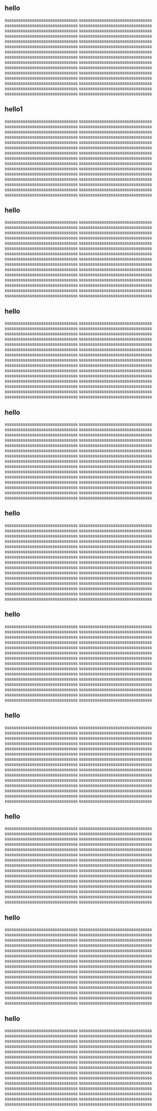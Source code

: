 ## hello

ssssssssssssssssssssssssssssssss ssssssssssssssssssssssssssssssss ssssssssssssssssssssssssssssssss
ssssssssssssssssssssssssssssssss ssssssssssssssssssssssssssssssss ssssssssssssssssssssssssssssssss
ssssssssssssssssssssssssssssssss ssssssssssssssssssssssssssssssss ssssssssssssssssssssssssssssssss
ssssssssssssssssssssssssssssssss ssssssssssssssssssssssssssssssss ssssssssssssssssssssssssssssssss
ssssssssssssssssssssssssssssssss ssssssssssssssssssssssssssssssss ssssssssssssssssssssssssssssssss
ssssssssssssssssssssssssssssssss ssssssssssssssssssssssssssssssss ssssssssssssssssssssssssssssssss
ssssssssssssssssssssssssssssssss ssssssssssssssssssssssssssssssss ssssssssssssssssssssssssssssssss
ssssssssssssssssssssssssssssssss ssssssssssssssssssssssssssssssss ssssssssssssssssssssssssssssssss
ssssssssssssssssssssssssssssssss ssssssssssssssssssssssssssssssss ssssssssssssssssssssssssssssssss
ssssssssssssssssssssssssssssssss ssssssssssssssssssssssssssssssss ssssssssssssssssssssssssssssssss

## hello1

ssssssssssssssssssssssssssssssss ssssssssssssssssssssssssssssssss ssssssssssssssssssssssssssssssss
ssssssssssssssssssssssssssssssss ssssssssssssssssssssssssssssssss ssssssssssssssssssssssssssssssss
ssssssssssssssssssssssssssssssss ssssssssssssssssssssssssssssssss ssssssssssssssssssssssssssssssss
ssssssssssssssssssssssssssssssss ssssssssssssssssssssssssssssssss ssssssssssssssssssssssssssssssss
ssssssssssssssssssssssssssssssss ssssssssssssssssssssssssssssssss ssssssssssssssssssssssssssssssss
ssssssssssssssssssssssssssssssss ssssssssssssssssssssssssssssssss ssssssssssssssssssssssssssssssss
ssssssssssssssssssssssssssssssss ssssssssssssssssssssssssssssssss ssssssssssssssssssssssssssssssss
ssssssssssssssssssssssssssssssss ssssssssssssssssssssssssssssssss ssssssssssssssssssssssssssssssss
ssssssssssssssssssssssssssssssss ssssssssssssssssssssssssssssssss ssssssssssssssssssssssssssssssss
ssssssssssssssssssssssssssssssss ssssssssssssssssssssssssssssssss ssssssssssssssssssssssssssssssss

## hello

ssssssssssssssssssssssssssssssss ssssssssssssssssssssssssssssssss ssssssssssssssssssssssssssssssss
ssssssssssssssssssssssssssssssss ssssssssssssssssssssssssssssssss ssssssssssssssssssssssssssssssss
ssssssssssssssssssssssssssssssss ssssssssssssssssssssssssssssssss ssssssssssssssssssssssssssssssss
ssssssssssssssssssssssssssssssss ssssssssssssssssssssssssssssssss ssssssssssssssssssssssssssssssss
ssssssssssssssssssssssssssssssss ssssssssssssssssssssssssssssssss ssssssssssssssssssssssssssssssss
ssssssssssssssssssssssssssssssss ssssssssssssssssssssssssssssssss ssssssssssssssssssssssssssssssss
ssssssssssssssssssssssssssssssss ssssssssssssssssssssssssssssssss ssssssssssssssssssssssssssssssss
ssssssssssssssssssssssssssssssss ssssssssssssssssssssssssssssssss ssssssssssssssssssssssssssssssss
ssssssssssssssssssssssssssssssss ssssssssssssssssssssssssssssssss ssssssssssssssssssssssssssssssss
ssssssssssssssssssssssssssssssss ssssssssssssssssssssssssssssssss ssssssssssssssssssssssssssssssss

## hello

ssssssssssssssssssssssssssssssss ssssssssssssssssssssssssssssssss ssssssssssssssssssssssssssssssss
ssssssssssssssssssssssssssssssss ssssssssssssssssssssssssssssssss ssssssssssssssssssssssssssssssss
ssssssssssssssssssssssssssssssss ssssssssssssssssssssssssssssssss ssssssssssssssssssssssssssssssss
ssssssssssssssssssssssssssssssss ssssssssssssssssssssssssssssssss ssssssssssssssssssssssssssssssss
ssssssssssssssssssssssssssssssss ssssssssssssssssssssssssssssssss ssssssssssssssssssssssssssssssss
ssssssssssssssssssssssssssssssss ssssssssssssssssssssssssssssssss ssssssssssssssssssssssssssssssss
ssssssssssssssssssssssssssssssss ssssssssssssssssssssssssssssssss ssssssssssssssssssssssssssssssss
ssssssssssssssssssssssssssssssss ssssssssssssssssssssssssssssssss ssssssssssssssssssssssssssssssss
ssssssssssssssssssssssssssssssss ssssssssssssssssssssssssssssssss ssssssssssssssssssssssssssssssss
ssssssssssssssssssssssssssssssss ssssssssssssssssssssssssssssssss ssssssssssssssssssssssssssssssss

## hello

ssssssssssssssssssssssssssssssss ssssssssssssssssssssssssssssssss ssssssssssssssssssssssssssssssss
ssssssssssssssssssssssssssssssss ssssssssssssssssssssssssssssssss ssssssssssssssssssssssssssssssss
ssssssssssssssssssssssssssssssss ssssssssssssssssssssssssssssssss ssssssssssssssssssssssssssssssss
ssssssssssssssssssssssssssssssss ssssssssssssssssssssssssssssssss ssssssssssssssssssssssssssssssss
ssssssssssssssssssssssssssssssss ssssssssssssssssssssssssssssssss ssssssssssssssssssssssssssssssss
ssssssssssssssssssssssssssssssss ssssssssssssssssssssssssssssssss ssssssssssssssssssssssssssssssss
ssssssssssssssssssssssssssssssss ssssssssssssssssssssssssssssssss ssssssssssssssssssssssssssssssss
ssssssssssssssssssssssssssssssss ssssssssssssssssssssssssssssssss ssssssssssssssssssssssssssssssss
ssssssssssssssssssssssssssssssss ssssssssssssssssssssssssssssssss ssssssssssssssssssssssssssssssss
ssssssssssssssssssssssssssssssss ssssssssssssssssssssssssssssssss ssssssssssssssssssssssssssssssss

## hello

ssssssssssssssssssssssssssssssss ssssssssssssssssssssssssssssssss ssssssssssssssssssssssssssssssss
ssssssssssssssssssssssssssssssss ssssssssssssssssssssssssssssssss ssssssssssssssssssssssssssssssss
ssssssssssssssssssssssssssssssss ssssssssssssssssssssssssssssssss ssssssssssssssssssssssssssssssss
ssssssssssssssssssssssssssssssss ssssssssssssssssssssssssssssssss ssssssssssssssssssssssssssssssss
ssssssssssssssssssssssssssssssss ssssssssssssssssssssssssssssssss ssssssssssssssssssssssssssssssss
ssssssssssssssssssssssssssssssss ssssssssssssssssssssssssssssssss ssssssssssssssssssssssssssssssss
ssssssssssssssssssssssssssssssss ssssssssssssssssssssssssssssssss ssssssssssssssssssssssssssssssss
ssssssssssssssssssssssssssssssss ssssssssssssssssssssssssssssssss ssssssssssssssssssssssssssssssss
ssssssssssssssssssssssssssssssss ssssssssssssssssssssssssssssssss ssssssssssssssssssssssssssssssss
ssssssssssssssssssssssssssssssss ssssssssssssssssssssssssssssssss ssssssssssssssssssssssssssssssss

## hello

ssssssssssssssssssssssssssssssss ssssssssssssssssssssssssssssssss ssssssssssssssssssssssssssssssss
ssssssssssssssssssssssssssssssss ssssssssssssssssssssssssssssssss ssssssssssssssssssssssssssssssss
ssssssssssssssssssssssssssssssss ssssssssssssssssssssssssssssssss ssssssssssssssssssssssssssssssss
ssssssssssssssssssssssssssssssss ssssssssssssssssssssssssssssssss ssssssssssssssssssssssssssssssss
ssssssssssssssssssssssssssssssss ssssssssssssssssssssssssssssssss ssssssssssssssssssssssssssssssss
ssssssssssssssssssssssssssssssss ssssssssssssssssssssssssssssssss ssssssssssssssssssssssssssssssss
ssssssssssssssssssssssssssssssss ssssssssssssssssssssssssssssssss ssssssssssssssssssssssssssssssss
ssssssssssssssssssssssssssssssss ssssssssssssssssssssssssssssssss ssssssssssssssssssssssssssssssss
ssssssssssssssssssssssssssssssss ssssssssssssssssssssssssssssssss ssssssssssssssssssssssssssssssss
ssssssssssssssssssssssssssssssss ssssssssssssssssssssssssssssssss ssssssssssssssssssssssssssssssss

## hello

ssssssssssssssssssssssssssssssss ssssssssssssssssssssssssssssssss ssssssssssssssssssssssssssssssss
ssssssssssssssssssssssssssssssss ssssssssssssssssssssssssssssssss ssssssssssssssssssssssssssssssss
ssssssssssssssssssssssssssssssss ssssssssssssssssssssssssssssssss ssssssssssssssssssssssssssssssss
ssssssssssssssssssssssssssssssss ssssssssssssssssssssssssssssssss ssssssssssssssssssssssssssssssss
ssssssssssssssssssssssssssssssss ssssssssssssssssssssssssssssssss ssssssssssssssssssssssssssssssss
ssssssssssssssssssssssssssssssss ssssssssssssssssssssssssssssssss ssssssssssssssssssssssssssssssss
ssssssssssssssssssssssssssssssss ssssssssssssssssssssssssssssssss ssssssssssssssssssssssssssssssss
ssssssssssssssssssssssssssssssss ssssssssssssssssssssssssssssssss ssssssssssssssssssssssssssssssss
ssssssssssssssssssssssssssssssss ssssssssssssssssssssssssssssssss ssssssssssssssssssssssssssssssss
ssssssssssssssssssssssssssssssss ssssssssssssssssssssssssssssssss ssssssssssssssssssssssssssssssss

## hello

ssssssssssssssssssssssssssssssss ssssssssssssssssssssssssssssssss ssssssssssssssssssssssssssssssss
ssssssssssssssssssssssssssssssss ssssssssssssssssssssssssssssssss ssssssssssssssssssssssssssssssss
ssssssssssssssssssssssssssssssss ssssssssssssssssssssssssssssssss ssssssssssssssssssssssssssssssss
ssssssssssssssssssssssssssssssss ssssssssssssssssssssssssssssssss ssssssssssssssssssssssssssssssss
ssssssssssssssssssssssssssssssss ssssssssssssssssssssssssssssssss ssssssssssssssssssssssssssssssss
ssssssssssssssssssssssssssssssss ssssssssssssssssssssssssssssssss ssssssssssssssssssssssssssssssss
ssssssssssssssssssssssssssssssss ssssssssssssssssssssssssssssssss ssssssssssssssssssssssssssssssss
ssssssssssssssssssssssssssssssss ssssssssssssssssssssssssssssssss ssssssssssssssssssssssssssssssss
ssssssssssssssssssssssssssssssss ssssssssssssssssssssssssssssssss ssssssssssssssssssssssssssssssss
ssssssssssssssssssssssssssssssss ssssssssssssssssssssssssssssssss ssssssssssssssssssssssssssssssss

## hello

ssssssssssssssssssssssssssssssss ssssssssssssssssssssssssssssssss ssssssssssssssssssssssssssssssss
ssssssssssssssssssssssssssssssss ssssssssssssssssssssssssssssssss ssssssssssssssssssssssssssssssss
ssssssssssssssssssssssssssssssss ssssssssssssssssssssssssssssssss ssssssssssssssssssssssssssssssss
ssssssssssssssssssssssssssssssss ssssssssssssssssssssssssssssssss ssssssssssssssssssssssssssssssss
ssssssssssssssssssssssssssssssss ssssssssssssssssssssssssssssssss ssssssssssssssssssssssssssssssss
ssssssssssssssssssssssssssssssss ssssssssssssssssssssssssssssssss ssssssssssssssssssssssssssssssss
ssssssssssssssssssssssssssssssss ssssssssssssssssssssssssssssssss ssssssssssssssssssssssssssssssss
ssssssssssssssssssssssssssssssss ssssssssssssssssssssssssssssssss ssssssssssssssssssssssssssssssss
ssssssssssssssssssssssssssssssss ssssssssssssssssssssssssssssssss ssssssssssssssssssssssssssssssss
ssssssssssssssssssssssssssssssss ssssssssssssssssssssssssssssssss ssssssssssssssssssssssssssssssss

## hello

ssssssssssssssssssssssssssssssss ssssssssssssssssssssssssssssssss ssssssssssssssssssssssssssssssss
ssssssssssssssssssssssssssssssss ssssssssssssssssssssssssssssssss ssssssssssssssssssssssssssssssss
ssssssssssssssssssssssssssssssss ssssssssssssssssssssssssssssssss ssssssssssssssssssssssssssssssss
ssssssssssssssssssssssssssssssss ssssssssssssssssssssssssssssssss ssssssssssssssssssssssssssssssss
ssssssssssssssssssssssssssssssss ssssssssssssssssssssssssssssssss ssssssssssssssssssssssssssssssss
ssssssssssssssssssssssssssssssss ssssssssssssssssssssssssssssssss ssssssssssssssssssssssssssssssss
ssssssssssssssssssssssssssssssss ssssssssssssssssssssssssssssssss ssssssssssssssssssssssssssssssss
ssssssssssssssssssssssssssssssss ssssssssssssssssssssssssssssssss ssssssssssssssssssssssssssssssss
ssssssssssssssssssssssssssssssss ssssssssssssssssssssssssssssssss ssssssssssssssssssssssssssssssss
ssssssssssssssssssssssssssssssss ssssssssssssssssssssssssssssssss ssssssssssssssssssssssssssssssss

